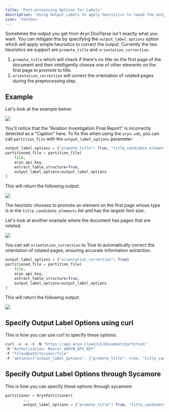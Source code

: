 ```yaml
---
title: 'Post-processing Options for Labels'
description: 'Using Output Labels to apply heuristics to tweak the output'
icon: 'toolbox'
---
```


Sometimes the output you get from Aryn DocParse isn't exactly what you want. You can mitigate this by specifying the `output_label_options` option which will apply simple heuristics to correct the output. Currently the two heuristics we support are `promote_title` and `orientation_correction`.
1. `promote_title` which will check if there's no title on the first page of the document and then intelligently choose one of other elements on the first page to promote to title. 
2. `orientation_correction` will correct the orientation of rotated pages during the preprocessing step.
## Example 

Let's look at the example below: 

<Frame>
  <img src="/images/ntsb_incorrect_caption.png" />
</Frame>

You'll notice that the "Aviation Investigation Final Report" is incorrectly detected as a "Caption" here. To fix this when using the `aryn-sdk`, you can call `partition_file` with the `output_label_options` parameter:


```python
output_label_options = {"promote_title": True, "title_candidate_elements":["Section-header", "Caption"], "orientation_correction": False}
partitioned_file = partition_file(
    file,
    aryn_api_key,
    extract_table_structure=True,
    output_label_options=output_label_options
)
```

This will return the following output:

 <Frame>
  <img src="/images/ntsb_correct_title.png" />
</Frame>

The heuristic chooses to promote an element on the first page whose type is in the `title_candidate_elements` list and has the largest font size. 


Let's look at another example where the document has pages that are rotated.

<Frame>
  <img src="/images/rotated_page.png" />
</Frame>

You can set `orientation_correction` to True to automatically correct the orientation of rotated pages, ensuring accurate information extraction.

```python
output_label_options = {"orientation_correction": True}
partitioned_file = partition_file(
    file,
    aryn_api_key,
    extract_table_structure=True,
    output_label_options=output_label_options
)
```
This will return the following output:

<Frame>
  <img src="/images/rotated_pdf_extraction.png" />
</Frame>




## Specify Output Label Options using curl 

This is how you can use curl to specify these options:

```python
curl -v -v -s -N "https://api.aryn.cloud/v1/document/partition"
-H "Authorization: Bearer $ARYN_API_KEY" 
-F "file=@path/to/your/file"
-F 'options={"output_label_options": {"promote_title": true, "title_candidate_elements":["Section-header", "Caption"], "orientation_correction": true}}'
```

## Specify Output Label Options through Sycamore 

This is how you can specify these options through sycamore:

```python
partitioner = ArynPartitioner(
        ...
        output_label_options = {"promote_title": True, "title_candidate_elements":["Section-header", "Caption"], "orientation_correction": True})
```